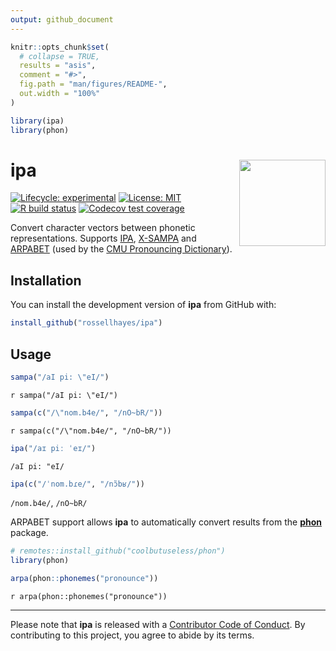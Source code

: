 ```yaml
---
output: github_document
---
```


<!-- README.md is generated from README.Rmd. Please edit that file -->

```r
knitr::opts_chunk$set(
  # collapse = TRUE,
  results = "asis",
  comment = "#>",
  fig.path = "man/figures/README-",
  out.width = "100%"
)

library(ipa)
library(phon)
```

# ipa <img src="man/figures/logo.png?raw=TRUE" align="right" height="138" />

<!-- badges: start -->
[![Lifecycle: experimental](https://img.shields.io/badge/lifecycle-experimental-orange.svg)](https://www.tidyverse.org/lifecycle/#experimental)
[![License: MIT](https://img.shields.io/badge/license-MIT-blueviolet.svg)](https://opensource.org/licenses/MIT)
[![R build status](https://github.com/rossellhayes/ipa/workflows/R-CMD-check/badge.svg)](https://github.com/rossellhayes/ipa/actions)
[![Codecov test coverage](https://codecov.io/gh/rossellhayes/ipa/branch/master/graph/badge.svg)](https://codecov.io/gh/rossellhayes/ipa?branch=master)
<!-- badges: end -->

Convert character vectors between phonetic representations.
Supports [IPA](https://en.wikipedia.org/wiki/International_Phonetic_Alphabet), [X-SAMPA](https://en.wikipedia.org/wiki/X-SAMPA) and
[ARPABET](https://en.wikipedia.org/wiki/ARPABET) (used by the [CMU Pronouncing
Dictionary](https://en.wikipedia.org/wiki/CMU_Pronouncing_Dictionary)).

## Installation

You can install the development version of **ipa** from GitHub with:

``` r
install_github("rossellhayes/ipa")
```

## Usage

```r
sampa("/aI pi: \"eI/")
```

`r sampa("/aI pi: \"eI/")`

```r
sampa(c("/\"nom.b4e/", "/nO~bR/"))
```

`r sampa(c("/\"nom.b4e/", "/nO~bR/"))`

```r
ipa("/aɪ piː ˈeɪ/")
```

`/aI pi: "eI/`

```r
ipa(c("/ˈnom.bɾe/", "/nɔ̃bʁ/"))
```

`/nom.b4e/`, `/nO~bR/`

<!-- `ipa()` does not work in Rmarkdown, but does work in the console -->

ARPABET support allows **ipa** to automatically convert results from the
[**phon**](https://github.com/coolbutuseless/phon) package.

```r
# remotes::install_github("coolbutuseless/phon")
library(phon)

arpa(phon::phonemes("pronounce"))
```

`r arpa(phon::phonemes("pronounce"))`

---

Please note that **ipa** is released with a [Contributor Code of Conduct](https://contributor-covenant.org/version/2/0/CODE_OF_CONDUCT.html). By contributing to this project, you agree to abide by its terms.
